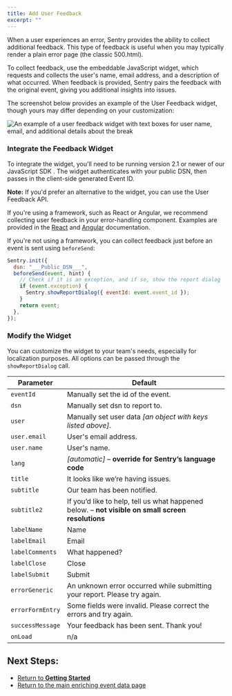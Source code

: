 ```yaml
---
title: Add User Feedback
excerpt: ""
---
```


When a user experiences an error, Sentry provides the ability to collect additional feedback. This type of feedback is useful when you may typically render a plain error page (the classic 500.html).

To collect feedback, use the embeddable JavaScript widget, which requests and collects the user's name, email address, and a description of what occurred. When feedback is provided, Sentry pairs the feedback with the original event, giving you additional insights into issues.

The screenshot below provides an example of the User Feedback widget, though yours may differ depending on your customization:

![An example of a user feedback widget with text boxes for user name, email, and additional details about the break](user_feedback_widget.png)

### Integrate the Feedback Widget

To integrate the widget, you'll need to be running version 2.1 or newer of our JavaScript SDK . The widget authenticates with your public DSN, then passes in the client-side generated Event ID.

**Note:** If you'd prefer an alternative to the widget, you can use the User Feedback API.

If you're using a framework, such as React or Angular, we recommend collecting user feedback in your error-handling component. Examples are provided in the [React](/sdks/react/components/errorboundary/) and [Angular](/platforms/javascript/angular/) documentation.

If you're not using a framework, you can collect feedback just before an event is sent using `beforeSend`:

```js
Sentry.init({
  dsn: "___Public_DSN___",
  beforeSend(event, hint) {
    // Check if it is an exception, and if so, show the report dialog
    if (event.exception) {
      Sentry.showReportDialog({ eventId: event.event_id });
    }
    return event;
  },
});
```

### Modify the Widget

You can customize the widget to your team's needs, especially for localization purposes. All options can be passed through the `showReportDialog` call.

| Parameter        | Default                                                                                           |
| ---------------- | ------------------------------------------------------------------------------------------------- |
| `eventId`        | Manually set the id of the event.                                                                 |
| `dsn`            | Manually set dsn to report to.                                                                    |
| `user`           | Manually set user data _[an object with keys listed above]_.                                      |
| `user.email`     | User's email address.                                                                             |
| `user.name`      | User's name.                                                                                      |
| `lang`           | _[automatic]_ – **override for Sentry’s language code**                                           |
| `title`          | It looks like we’re having issues.                                                                |
| `subtitle`       | Our team has been notified.                                                                       |
| `subtitle2`      | If you’d like to help, tell us what happened below. – **not visible on small screen resolutions** |
| `labelName`      | Name                                                                                              |
| `labelEmail`     | Email                                                                                             |
| `labelComments`  | What happened?                                                                                    |
| `labelClose`     | Close                                                                                             |
| `labelSubmit`    | Submit                                                                                            |
| `errorGeneric`   | An unknown error occurred while submitting your report. Please try again.                         |
| `errorFormEntry` | Some fields were invalid. Please correct the errors and try again.                                |
| `successMessage` | Your feedback has been sent. Thank you!                                                           |
| `onLoad`         | n/a                                                                                               |

## Next Steps:

- [Return to **Getting Started**](../)
- [Return to the main enriching event data page](./)
